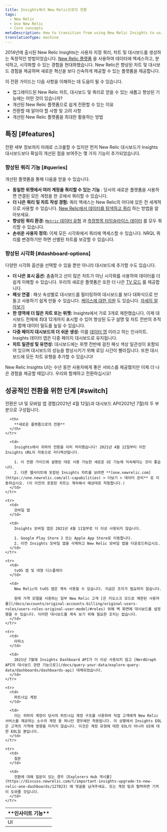 ```yaml
---
title: Insights에서 New Relic으로의 전환
tags:
  - New Relic
  - Use New Relic
  - Core concepts
metaDescription: How to transition from using New Relic Insights to using New Relic.
translationType: machine
---
```


2014년에 출시된 New Relic Insights는 사용자 지정 쿼리, 차트 및 대시보드를 생성하는 독창적인 방법이었습니다. [New Relic 플랫폼](/docs/new-relic-one/use-new-relic-one/get-started/introduction-new-relic-one) 을 사용하여 데이터에 액세스하고, 분석하고, 시각화할 수 있는 경험을 현대화했습니다. New Relic은 향상된 차트 및 대시보드 경험을 제공하며 새로운 혁신을 보다 신속하게 제공할 수 있는 플랫폼을 제공합니다.

이 전환 가이드는 다음 사항을 이해하는 데 도움이 될 수 있습니다.

* 업그레이드된 New Relic 차트, 대시보드 및 쿼리로 얻을 수 있는 새롭고 향상된 기능에는 어떤 것이 있습니까?
* 개선된 New Relic 플랫폼으로 쉽게 전환할 수 있는 이유
* 전환할 때 알아야 할 사항 및 고려 사항
* 개선된 New Relic 플랫폼을 최대한 활용하는 방법

## 특징 [#features]

전환 세부 정보까지 아래로 스크롤할 수 있지만 먼저 New Relic 대시보드가 Insights 대시보드보다 확실히 개선된 점을 보여주는 몇 가지 기능이 추가되었습니다.

### 향상된 쿼리 기능 [#queries]

개선된 플랫폼을 통해 다음을 얻을 수 있습니다.

* **동일한 위젯에서 여러 계정을 쿼리할 수 있는 기능** : 당사의 새로운 플랫폼을 사용하면 연결된 모든 계정을 한 곳에서 쿼리할 수 있습니다.
* **더 나은 쿼리 및 차트 작성 경험:** 쿼리 액세스는 New Relic의 어디에 있든 전 세계적으로 사용할 수 있습니다. [New Relic에서 데이터를 탐색하고 쿼리](/docs/query-your-data/explore-query-data/get-started/introduction-querying-new-relic-data/) 하는 방법을 알아보세요.
* **향상된 쿼리 환경:** [`Metric` 데이터 유형](/docs/data-ingest-apis/get-data-new-relic/metric-api/view-query-you-metric-data) 과 [측정항목 타임슬라이스 데이터](/docs/query-data/nrql-new-relic-query-language/nrql-query-tutorials/query-metric-timeslice-data-nrql) 를 모두 쿼리할 수 있습니다.
* **손쉬운 사용자 정의:** 이제 모든 시각화에서 쿼리에 액세스할 수 있습니다. NRQL 쿼리를 변경하기만 하면 선별된 차트를 보강할 수 있습니다.

### 향상된 시각화 [#dashboard-options]

다양한 시각화 옵션을 선택할 수 있을 뿐만 아니라 대시보드에 추가할 수도 있습니다.

* **더 나은 표시 옵션:** 촘촘하고 선이 많은 차트가 아닌 시각화를 사용하여 데이터를 더 쉽게 이해할 수 있습니다. 우리의 새로운 플랫폼은 또한 더 나은 [TV 모드](/docs/query-your-data/explore-query-data/dashboards/manage-your-dashboard#dash-visual-tv) 를 제공합니다.
* **패싯 연결** : 패싯 속성별로 대시보드를 필터링하여 대시보드를 보다 대화식으로 만들고 사용하기 쉽게 만들 수 있습니다. [케이스에 대한 지원](/docs/query-your-data/explore-query-data/dashboards/filter-new-relic-one-dashboards-facets/#facet-linking-cases) 도 있습니다. [자세히 알아보기](/docs/query-your-data/explore-query-data/dashboards/filter-new-relic-one-dashboards-facets)
* **한 영역에 더 많은 차트 또는 위젯:** Insights에서 가로 3개로 제한했습니다. 이제 대시보드 전체에 최대 12개까지 표시할 수 있어 향상된 도구 설명 및 차트 전반의 추적과 함께 데이터 밀도를 높일 수 있습니다.
* **다중 페이지 대시보드의 더 쉬운 생성:** 이를 [데이터 앱](/docs/dashboards/new-relic-one-dashboards/manage-your-dashboard/create-dashboards-have-multiple-pages) 이라고 하는 인사이트. Insights 데이터 앱은 다중 페이지 대시보드로 유지됩니다.
* **차트 일관성 및 유연성:** 대시보드에는 위젯 전반에 걸친 패싯 색상 일관성이 포함되어 있으며 대시보드의 성능을 향상시키기 위해 로딩 시간이 빨라집니다. 또한 대시보드에 모든 차트 유형을 추가할 수 있습니다!

New Relic Insights UI는 수년 동안 사용자에게 좋은 서비스를 제공했지만 이제 더 나은 경험을 제공할 때입니다. 우리와 함께하고 전환하십시오!

## 성공적인 전환을 위한 단계 [#switch]

전환은 UI 및 모바일 앱 경험(2021년 4월 12일)과 대시보드 API(2021년 7월)의 두 부분으로 구성됩니다.

<table>
  <thead>
    <tr>
      <th style={{ width: "200px" }}>
        **인사이트 기능**
      </th>

      <th>
        **새로운 플랫폼으로의 전환**
      </th>
    </tr>
  </thead>

  <tbody>
    <tr>
      <td>
        UI
      </td>

      <td>
        Insights에서 귀하의 전환을 이미 처리했습니다! 2021년 4월 12일부터 이전 Insights URL이 자동으로 리디렉션됩니다.

        1. 이 전환 가이드에 설명된 대로 사용 가능한 새로운 UI 기능에 익숙해지는 것이 좋습니다.
        2. 다른 웹사이트에 포함된 Insights 차트를 보려면 **[one.newrelic.com](https://one.newrelic.com/all-capabilities) > 더보기 > 데이터 관리** 로 이동하십시오. (이 이전의 포함된 차트는 계속해서 예상대로 작동합니다.)
      </td>
    </tr>

    <tr>
      <td>
        모바일 앱
      </td>

      <td>
        Insights 모바일 앱은 2021년 4월 11일부로 더 이상 사용되지 않습니다.

        1. Google Play Store 2 또는 Apple App Store로 이동합니다.
        2. 이전 Insights 모바일 앱을 삭제하고 New Relic 모바일 앱을 다운로드하십시오.
      </td>
    </tr>

    <tr>
      <td>
        tvOS 앱 및 대형 디스플레이
      </td>

      <td>
        New Relic의 tvOS 앱은 계속 사용할 수 있습니다. 지금은 조치가 필요하지 않습니다.

        원래 가격 모델을 사용하는 일부 New Relic 고객 [은 키오스크 모드로 제한된 사용자를](/docs/accounts/original-accounts-billing/original-users-roles/users-roles-original-user-model/#roles) 위해 벽 화면에 대시보드를 설정했을 수 있습니다. 이러한 대시보드를 계속 보기 위해 필요한 조치는 없습니다.
      </td>
    </tr>

    <tr>
      <td>
        아피스
      </td>

      <td>
        2021년 7월에 Insights Dashboard API가 더 이상 사용되지 않고 [NerdGraph API의 대시보드 관련 기능으로](/docs/query-your-data/explore-query-data/dashboards/dashboards-api) 대체되었습니다.
      </td>
    </tr>

    <tr>
      <td>
        파트너십 계정
      </td>

      <td>
        이는 귀하의 계정이 당사의 파트너십 계정 구조를 사용하여 직접 고객에게 New Relic 서비스를 제공하는 소수의 계정 중 하나인 경우에만 적용됩니다. 이 상황에서 Insights EOL은 고객의 가격에 영향을 미치지 않습니다. 이것은 계정 유형에 대한 EOL이 아니라 UI에 대한 EOL일 뿐입니다.
      </td>
    </tr>

    <tr>
      <td>
        질문
      </td>

      <td>
        전환에 대해 질문이 있는 경우 [Explorers Hub 게시물](https://discuss.newrelic.com/t/important-insights-upgrade-to-new-relic-one-dashboards/127823) 에 댓글을 남겨주세요. 또는 계정 팀과 협력하면 기꺼이 도와줄 것입니다.
      </td>
    </tr>
  </tbody>
</table>